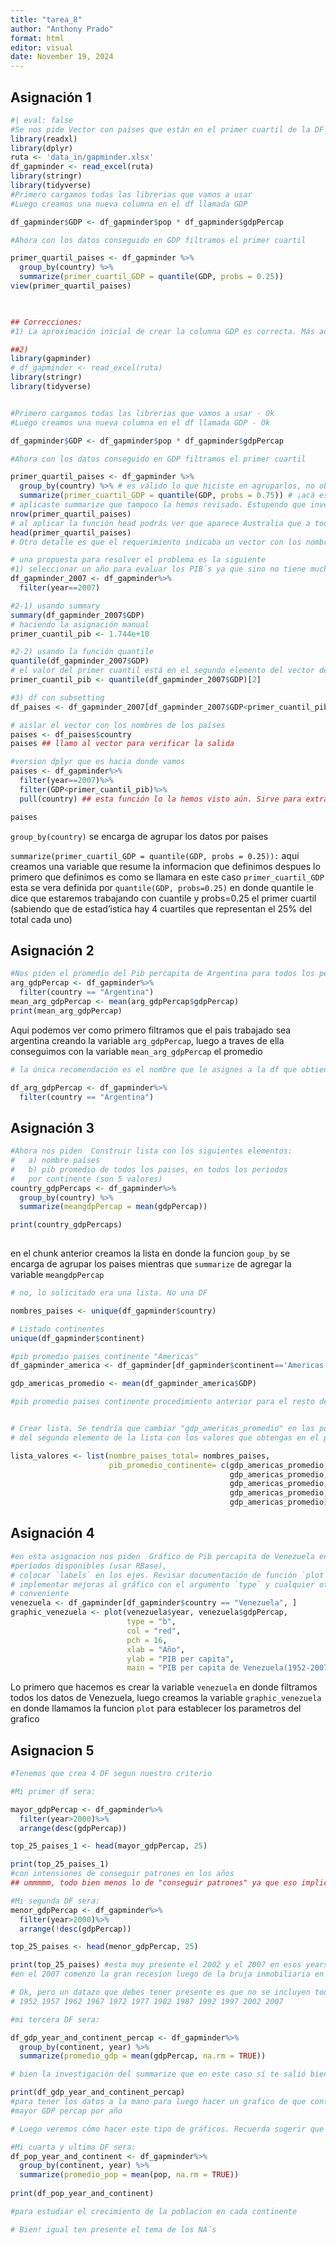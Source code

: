 ```yaml
---
title: "tarea_8"
author: "Anthony Prado"
format: html
editor: visual
date: November 19, 2024
---
```


## Asignación 1

```r
#| eval: false
#Se nos pide Vector con países que están en el primer cuartil de la DF según el PIB
library(readxl)
library(dplyr)
ruta <- 'data_in/gapminder.xlsx'
df_gapminder <- read_excel(ruta)
library(stringr)
library(tidyverse)
#Primero cargamos todas las librerias que vamos a usar
#Luego creamos una nueva columna en el df llamada GDP

df_gapminder$GDP <- df_gapminder$pop * df_gapminder$gdpPercap

#Ahora con los datos conseguido en GDP filtramos el primer cuartil

primer_quartil_paises <- df_gapminder %>%
  group_by(country) %>%
  summarize(primer_cuartil_GDP = quantile(GDP, probs = 0.25))
view(primer_quartil_paises)

 

```

```r

## Correcciones:
#1) La aproximación inicial de crear la columna GDP es correcta. Más adelante, con lo ya visto, será via mutate, pero para el momento en que se indicó el ejercicio, es el método correcto el que aplicaste.

##2) 
library(gapminder)
# df_gapminder <- read_excel(ruta)
library(stringr)
library(tidyverse)


#Primero cargamos todas las librerias que vamos a usar - Ok
#Luego creamos una nueva columna en el df llamada GDP - Ok

df_gapminder$GDP <- df_gapminder$pop * df_gapminder$gdpPercap

#Ahora con los datos conseguido en GDP filtramos el primer cuartil

primer_quartil_paises <- df_gapminder %>%
  group_by(country) %>% # es válido lo que hiciste en agruparlos, no obstante es mejor esperar a que revisemos la función en clase para que comprendan mejor de qué va
  summarize(primer_cuartil_GDP = quantile(GDP, probs = 0.75)) # ¡acá es el problema!
# aplicaste summarize que tampoco la hemos revisado. Estupendo que investigues posibles caminos para resolver los desafíos pero es importante, en primer lugar, que evalúes la salida de datos, en caso de que no estés seguro sobre el procedimiento que aplicas. En este caso, si ves la cantidad de filas de la df obtenida, podrás darte cuenta que no filtraste los países del primer cuartil sino están todos los 142
nrow(primer_quartil_paises)
# al aplicar la función head podrás ver que aparece Australia que a todas luces no debe estar en ese grupo de países
head(primer_quartil_paises)
# Otro detalle es que el requerimiento indicaba un vector con los nombres de los países y no una df.

# una propuesta para resolver el problema es la siguiente
#1) seleccionar un año para evaluar los PIB´s ya que sino no tiene mucho sentido el ejercicio
df_gapminder_2007 <- df_gapminder%>%
  filter(year==2007)

#2-1) usando summary
summary(df_gapminder_2007$GDP)
# haciendo la asignación manual
primer_cuantil_pib <- 1.744e+10

#2-2) usando la función quantile
quantile(df_gapminder_2007$GDP)
# el valor del primer cuantil está en el segundo elemento del vector de salida
primer_cuantil_pib <- quantile(df_gapminder_2007$GDP)[2]

#3) df con subsetting
df_paises <- df_gapminder_2007[df_gapminder_2007$GDP<primer_cuantil_pib ,'country']

# aislar el vector con los nombres de los países
paises <- df_paises$country
paises ## llamo al vector para verificar la salida

#version dplyr que es hacia donde vamos
paises <- df_gapminder%>%
  filter(year==2007)%>%
  filter(GDP<primer_cuantil_pib)%>%
  pull(country) ## esta función lo la hemos visto aún. Sirve para extraer un vector de una df que estamos procesando.

paises
```

`group_by(country)` se encarga de agrupar los datos por paises

`summarize(primer_cuartil_GDP = quantile(GDP, probs = 0.25)):` aqui creamos una variable que resume la informacion que definimos despues lo primero que definimos es como se llamara en este caso `primer_cuartil_GDP` esta se vera definida por `quantile(GDP, probs=0.25)` en donde quantile le dice que estaremos trabajando con cuantile y probs=0.25 el primer cuartil (sabiendo que de estad'istica hay 4 cuartiles que representan el 25% del total cada uno)

## Asignación 2

```r
#Nos piden el promedio del Pib percapita de Argentina para todos los períodos disponibles
arg_gdpPercap <- df_gapminder%>%
  filter(country == "Argentina")
mean_arg_gdpPercap <- mean(arg_gdpPercap$gdpPercap)
print(mean_arg_gdpPercap)

```

Aqui podemos ver como primero filtramos que el pais trabajado sea argentina creando la variable `arg_gdpPercap`, luego a traves de ella conseguimos con la variable `mean_arg_gdpPercap` el promedio

```r
# la única recomendación es el nombre que le asignes a la df que obtienes de filtrar a Argentina como país

df_arg_gdpPercap <- df_gapminder%>%
  filter(country == "Argentina")

```

## Asignación 3

```r
#Ahora nos piden  Construir lista con los siguientes elementos:
#   a) nombre países
#   b) pib promedio de todos los paises, en todos los periodos
#   por continente (son 5 valores)
country_gdpPercaps <- df_gapminder%>%
  group_by(country) %>%
  summarize(meangdpPercap = mean(gdpPercap))

print(country_gdpPercaps)
  

```

en el chunk anterior creamos la lista en donde la funcion `goup_by` se encarga de agrupar los paises mientras que `summarize` de agregar la variable `meangdpPercap`

```r
# no, lo solicitado era una lista. No una DF

nombres_paises <- unique(df_gapminder$country)

# Listado continentes
unique(df_gapminder$continent)

#pib promedio paises continente "Americas"
df_gapminder_america <- df_gapminder[df_gapminder$continent=='Americas','GDP']

gdp_americas_promedio <- mean(df_gapminder_america$GDP)

#pib promedio paises continente procedimiento anterior para el resto de los continentes


# Crear lista. Se tendría que cambiar "gdp_americas_promedio" en las posiciones 2,3,4 y 5 
# del segundo elemento de la lista con los valores que obtengas en el paso anterior

lista_valores <- list(nombre_paises_total= nombres_paises,
                      pib_promedio_continente= c(gdp_americas_promedio,
                                                 gdp_americas_promedio,
                                                 gdp_americas_promedio,
                                                 gdp_americas_promedio,
                                                 gdp_americas_promedio))


```

## Asignación 4

```r
#en esta asignacion nos piden  Gráfico de Pib percapita de Venezuela en todos los
#períodos disponibles (usar RBase),
# colocar `labels` en los ejes. Revisar documentación de función `plot`, proponer e 
# implementar mejoras al gráfico con el argumento `type` y cualquier otro que estime 
# conveniente
venezuela <- df_gapminder[df_gapminder$country == "Venezuela", ]
graphic_venezuela <- plot(venezuela$year, venezuela$gdpPercap,
                          type = "b",
                          col = "red",
                          pch = 16,
                          xlab = "Año",
                          ylab = "PIB per capita",
                          main = "PIB per capita de Venezuela(1952-2007)")

```

Lo primero que hacemos es crear la variable `venezuela` en donde filtramos todos los datos de Venezuela, luego creamos la variable `graphic_venezuela` en donde llamamos la funcion `plot` para establecer los parametros del grafico

### 

## Asignacion 5

```r
#Tenemos que crea 4 DF segun nuestro criterio

#Mi primer df sera:

mayor_gdpPercap <- df_gapminder%>%
  filter(year>2000)%>%
  arrange(desc(gdpPercap))

top_25_paises_1 <- head(mayor_gdpPercap, 25)

print(top_25_paises_1)
#con intensiones de conseguir patrones en los años
## ummmmm, todo bien menos lo de "conseguir patrones" ya que eso implicaría otro tipo de análisis y dada la separación entre los pedíodos, al menos de 5 años y teniendo tantos países diversos, no me cuadra mucho que consigas esos patrones con los datos disponibles, pero quedo atento a tus observaciones o propuestas,

#Mi segunda DF sera:
menor_gdpPercap <- df_gapminder%>%
  filter(year>2000)%>%
  arrange(!desc(gdpPercap))

top_25_paises <- head(menor_gdpPercap, 25)

print(top_25_paises) #esta muy presente el 2002 y el 2007 en esos years, es curioso porque
#en el 2007 comenzo la gran recesion luego de la bruja inmobiliaria en 2006

# Ok, pero un datazo que debes tener presente es que no se incluyen todos los años sino 
# 1952 1957 1962 1967 1972 1977 1982 1987 1992 1997 2002 2007

#mi tercera DF sera:

df_gdp_year_and_continent_percap <- df_gapminder%>%
  group_by(continent, year) %>%
  summarize(promedio_gdp = mean(gdpPercap, na.rm = TRUE))

# bien la investigación del summarize que en este caso sí te salió bien. Aún no hemos trabajado con los "na" pero usaste el "na.rm=TRUE". En particular, en este conjunto de datos no hay NA´s. Pero la recomendación, que luego veremos en clase, es que no se pueden remover a la ligera ya que existen métodos de imputación para tratar de no quitar a la ligera otros valores presentes en el conjunto de datos

print(df_gdp_year_and_continent_percap)
#para tener los datos a la mano para luego hacer un grafico de que continente tiene
#mayor GDP percap por año

# Luego veremos cómo hacer este tipo de gráficos. Recuerda sugerir que lo hagamos en la clase que abordemos ggplot2

#Mi cuarta y ultima DF sera:
df_pop_year_and_continent <- df_gapminder%>%
  group_by(continent, year) %>%
  summarize(promedio_pop = mean(pop, na.rm = TRUE))
  
print(df_pop_year_and_continent)

#para estudiar el crecimiento de la poblacion en cada continente

# Bien! igual ten presente el tema de los NA´s
```
